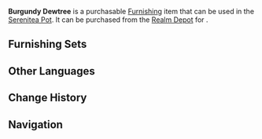 {{Furnishing Infobox
|id             = 372333
|image          = Item Burgundy Dewtree.png
|category       = Landform
|subcategory    = Tree
|rarity         = 3
|adeptal_energy = 20
|load           = 100
|reduced_load   = 100
|description    = A strange tree unique to the region around [[The Chasm]]. Its lineage brings it quite close to the Sandbearer Tree, and their respective wood qualities are indeed similar, such that most will not treat the two as separate species. However, this tree sports smoky-red leaves of exceeding loveliness as a result of the unique conditions of the land they grow on. It is said that this tree will display the characteristics of the Drooping Dew art of calligraphic penmanship if you look at it from just the right angle, which is how it derives its name.
|source1        = [[Realm Depot]]
}}
'''Burgundy Dewtree''' is a purchasable [[Furnishing]] item that can be used in the [[Serenitea Pot]]. It can be purchased from the [[Realm Depot]] for {{Item|Realm Currency|30|x=80}}.

==Furnishing Sets==
{{Craft Usage}}

==Other Languages==
{{Other Languages
|en      = Burgundy Dewtree
|zhs     = 烟红垂露树
|zhs_rm  = Yān Hóng Chuí Lù Shù
|zht     = 煙紅垂露樹
|zht_rm  = Yān Hóng Chuí Lù Shù
|zh_tl   = 
|ja      = 煙赤垂露樹
|ja_rm   = Enseki Suiroju{{Assumed}}
|ja_tl   = Smoky Red Drooped Dewtree{{Sino}}
|ko      = 적홍색 수로나무
|ko_rm   = 
|ko_tl   = 
|es      = Árbol rociotinto
|es_tl   = Red-Dew Tree
|fr      = Arbre-rosée bordeaux
|fr_tl   = Burgundy Dew-Tree
|ru      = Бордовая роса
|ru_tl   = 
|th      = ต้นน้ำค้างสีแดงควัน
|th_rm   = 
|th_tl   = 
|vi      = Cây Yên Hồng Thùy Lộ
|vi_tl   = 
|de      = Rougeroter Taubaum
|de_tl   = Rouge-Red Dewtree
|id      = Pohon Embun Merah
|id_tl   = Red Dew Tree
|pt      = Árvore Borgonha de Orvalho
|pt_tl   = 
}}

==Change History==
{{Change History|2.7}}

==Navigation==
{{Furnishing Navbox/Exterior|Landform}}